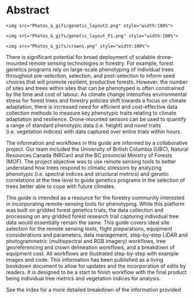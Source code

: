 # Abstract

<div class="slideshow-container">
  <div class="slide fade">
    <img src="Photos_&_gifs/genetic_layout2.png" style="width:100%">
  </div>
  <div class="slide fade">
    <img src="Photos_&_gifs/genetic_layout_P1.png" style="width:100%">
  </div>
  <div class="slide fade">
    <img src="Photos_&_gifs/crowns.png" style="width:100%">
  </div>
  <!-- Add more slides as necessary -->
</div>

<div class="text-container">
There is significant potential for broad deployment of scalable drone-mounted remote sensing technologies in forestry. For example, forest genetics programs rely on large-scale phenotyping of individual trees throughout pre-selection, selection, and post-selection to inform seed choices that will promote resilient, productive forests. However, the number of sites and trees within sites that can be phenotyped is often constrained by the time and cost of labour. As climate change intensifies environmental stress for forest trees and forestry policies shift towards a focus on climate adaptation, there is increased need for efficient and cost-effective data collection methods to measure key phenotypic traits relating to climate adaptation and resilience. Drone-mounted sensors can be used to quantify a range of standard phenotypic data (i.e. height) and novel traits (i.e. vegetation indices) with data captured over entire trials within hours.

The information and workflows in this guide are informed by a collaborative project. Our team included the University of British Columbia (UBC), Natural Resources Canada (NRCan) and the BC provincial Ministry of Forests (MOF). The project objective was to use remote sensing tools to better understand how trees respond to climatic stressors by analyzing phenotypic (i.e. spectral indices and structural metrics) and genetic correlations at the tree level to guide genetics programs in the selection of trees better able to cope with future climates.

This guide is intended as a resource for the forestry community interested in incorporating remote-sensing tools for phenotyping. While this platform was built on gridded forest genetics trials, the data collection and processing on any gridded forest research trial capturing individual tree data would essentially remain the same. This guide covers ideal site selection for the remote sensing tools, flight preparations, equipment considerations and parameters, data management, step-by-step LiDAR and photogrammetric (multispectral and RGB imagery) workflows, tree georeferencing and crown delineation workflows, and a breakdown of equipment cost. All workflows are illustrated step-by-step with example images and code. This information has been published as a living bookdown document to allow for updates and the incorporation of edits by readers. It is designed to be a start to finish workflow with the final product being individual tree metrics and vegetation indices for analysis.

See the index for a more detailed breakdown of the information provided
</div>

<script>
let slideIndex = 0;
showSlides();
 

function showSlides() {
  let slides = document.getElementsByClassName("slide");
  for (let i = 0; i < slides.length; i++) {
    slides[i].style.display = "none";  
  }
  slideIndex++;
  if (slideIndex > slides.length) {slideIndex = 1}    
  slides[slideIndex-1].style.display = "block";  
  setTimeout(showSlides, 3000); // Change slide every 3 seconds
}
</script>


